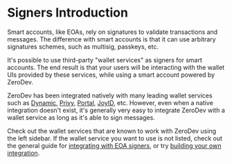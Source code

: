 # Signers Introduction

Smart accounts, like EOAs, rely on signatures to validate transactions and messages.  The difference with smart accounts is that it can use arbitrary signatures schemes, such as multisig, passkeys, etc.

It's possible to use third-party "wallet services" as signers for smart accounts.  The end result is that your users will be interacting with the wallet UIs provided by these services, while using a smart account powered by ZeroDev.

ZeroDev has been integrated natively with many leading wallet services such as [Dynamic](https://docs.dynamic.xyz/aa-providers/zerodev), [Privy](https://docs.privy.io/guide/frontend/account-abstraction/zerodev), [Portal](https://docs.portalhq.io/resources/account-abstraction-alpha), [JoyID](https://docs.joyid.dev/guide/evm/evm-aa), etc.  However, even when a native integration doesn't exist, it's generally very easy to integrate ZeroDev with a wallet service as long as it's able to sign messages.

Check out the wallet services that are known to work with ZeroDev using the left sidebar.  If the wallet service you want to use is not listed, check out the general guide for [integrating with EOA signers](/sdk/signers/eoa), or try [building your own integration](/sdk/signers/custom-signer).